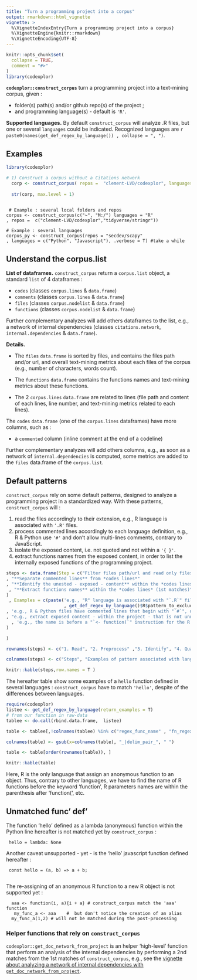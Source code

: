 ```yaml
---
title: "Turn a programming project into a corpus"
output: rmarkdown::html_vignette
vignette: >
  %\VignetteIndexEntry{Turn a programming project into a corpus}
  %\VignetteEngine{knitr::rmarkdown}
  %\VignetteEncoding{UTF-8}
---
```


```r
knitr::opts_chunk$set(
  collapse = TRUE,
  comment = "#>"
)
library(codexplor)

```

**`codexplor::construct_corpus`** turn a programming project into a text-mining corpus, given :

- folder(s) path(s) and/or github repo(s) of the project ;
- and programming language(s) - default is `'R'`.

**Supported languages.** By default `construct_corpus` will analyze .R files, but one or several `languages` could be indicated. Recognized languages are `r paste0(names(get_def_regex_by_language()) , collapse = ", ")`. 

## Examples


```r
library(codexplor)

# 1) Construct a corpus without a Citations network
  corp <- construct_corpus( repos =  "clement-LVD/codexplor", languages = "R")
  
  str(corp, max.level = 1) 
  
```

     # Example : several local folders and repos
    corpus <- construct_corpus(c("~", "M:/") languages = "R"
    , repos =  c("clement-LVD/codexplor","tidyverse/stringr"))
   
    # Example : several languages
    corpus_py <- construct_corpus(repos = "secdev/scapy"
    , languages = c("Python", "Javascript"), .verbose = T) #take a while


## Understand the corpus.list
**List of dataframes.** `construct_corpus` return a `corpus.list` object, a standard `list` of 4 dataframes : 

- `codes` (classes `corpus.lines` & `data.frame`)
- `comments` (classes `corpus.lines` & `data.frame`)
- `files` (classes `corpus.nodelist` & `data.frame`)
- `functions` (classes `corpus.nodelist` & `data.frame`)

Further complementary analyzes will add others dataframes to the list, e.g., a network of internal dependencies (classes `citations.network`, `internal.dependencies` & `data.frame`).


**Details.** 

- The `files` `data.frame` is sorted by files, and contains the files path and/or url, and overall text-mining metrics about each files of the corpus (e.g., number of characters, words count).

- The `functions` `data.frame` contains the functions names and text-mining metrics about these functions.

- The 2 `corpus.lines` `data.frame` are related to lines (file path and content of each lines, line number, and text-mining metrics related to each lines). 

The `codes` `data.frame` (one of the `corpus.lines` dataframes) have more columns, such as :

- a `commented` column (inline comment at the end of a codeline)
<!-- - and a `matches` column that contain internally-exposed functions names, e.g., if a `pol  <- function` is defined within a file, the 1st `matches` corresponding entry for this line will be `'pol'`. -->

Further complementary analyzes will add others columns, e.g., as soon as a network of `internal.dependencies` is computed, some metrics are added to the `files` data.frame of the `corpus.list`.

## Default patterns
`construct_corpus` rely on some default patterns, designed to analyze a programming project in a standardized way. 
With these patterns, `construct_corpus` will :

1. read the files accordingly to their extension, e.g., R language is associated with `'.R'` files. 
2. process commented lines accordingly to each language definition, e.g., R & Python use `'#'` and don't allow multi-lines comments, contrary to JavaScript.
3. isolate the exposed content, i.e. not quoted and not within a `'{ }'`.
4. extract functions names from the exposed content, in order to list the internally exposed functions of the programming project.

```r

steps <- data.frame(Step = c("Filter files path/url and read only files with correct extension(s)"  
, "**Separate commented lines** from *codes lines*"  
, "**Identify the unested - exposed - content** within the *codes lines*, in order to exclude the non-exposed functions (*aka* nested functions) from the matches of the next step"
 , "**Extract functions names** within the *codes lines* (1st matches)"
)
 , Examples = c(paste('e.g., "R" language is associated with "`.R`" files and a default filtering pattern (i.e."'
                      , get_def_regex_by_language()$R$pattern_to_exclude, '")'  )
, 'e.g., R & Python files have commented lines that begin with "`#`", others languages commented lines begin with "`//`". Commented blocks on several lines use ("`/*`")'
, "e.g., extract exposed content - within the project - that is not under a block of code delimitor such as '{' and '}' for the R language"
  , 'e.g., the name is before a "`<- function(`" instruction for the R programming language'
)

)

rownames(steps) <- c("1. Read", "2. Preprocess" ,"3. Identify", "4. Qualify")

colnames(steps) <- c("Steps", "Examples of pattern associated with language(s)")

knitr::kable(steps,row.names = T )

```

The hereafter table show some examples of a `hello` function defined in several languages : `construct_corpus` have to match `'hello'`, despite of the differences between languages.

```r
require(codexplor)
listee <- get_def_regex_by_language(return_examples = T)
# from our function in raw-data
tablee <- do.call(rbind.data.frame,  listee) 

table <- tablee[,!colnames(tablee) %in% c("regex_func_name" , "fn_regex", "local_file_ext", "nested_codes")]

colnames(table) <- gsub(x=colnames(table), "_|delim_pair_", " ")

table <- table[order(rownames(table)), ]  

knitr::kable(table)

```

Here, R is the only language that assign an anonymous function to an object. Thus, contrary to other languages, we have to find the name of R functions before the keyword 'function', R parameters names are within the parenthesis after 'function(', etc. 

## Unmatched func' def'
The function 'hello' defined as a lambda (anonymous) function within the Python line hereafter is not matched yet by `construct_corpus` :

     hello = lambda: None

Another caveat unsupported - yet - is the 'hello' javascript function defined hereafter :

     const hello = (a, b) => a + b;
     
The re-assigning of an anonymous R function to a new R object is not supported yet :
      
      aaa <- function(i, a){i + a} # construct_corpus match the 'aaa' function
       my_func_a <- aaa    #  but don't notice the creation of an alias
      my_func_a(1,2) # will not be matched during the post-processing 

### Helper functions that rely on `construct_corpus`
`codexplor::get_doc_network_from_project` is an helper 'high-level' function that perform an analysis of the internal dependencies by performing a 2nd matches from the 1st matches of `construct_corpus`, e.g., see the [vignette about analyzing a network of internal dependencies with `get_doc_network_from_project`](https://clement-lvd.github.io/codexplor/articles/vignette_citations.network_df_of_internal.dependencies.html).
